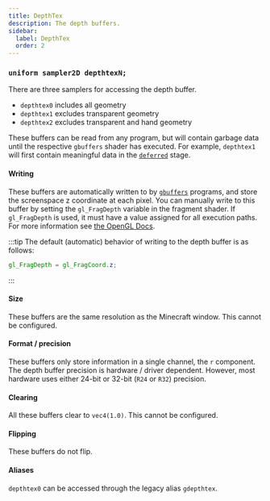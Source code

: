 ```yaml
---
title: DepthTex
description: The depth buffers.
sidebar:
  label: DepthTex
  order: 2
---
```



### `uniform sampler2D depthtexN;`

There are three samplers for accessing the depth buffer.
- `depthtex0` includes all geometry
- `depthtex1` excludes transparent geometry
- `depthtex2` excludes transparent and hand geometry

These buffers can be read from any program, but will contain garbage data until the respective `gbuffers` shader has executed. For example, `depthtex1` will first contain meaningful data in the [`deferred`](/current/reference/programs/deferred/) stage.

#### Writing

These buffers are automatically written to by [`gbuffers`](/current/reference/programs/gbuffers/) programs, and store the screenspace z coordinate at each pixel. You can manually write to this buffer by setting the `gl_FragDepth` variable in the fragment shader. If `gl_FragDepth` is used, it must have a value assigned for all execution paths. For more information see [the OpenGL Docs](https://registry.khronos.org/OpenGL-Refpages/gl4/html/gl_FragDepth.xhtml).

:::tip
The default (automatic) behavior of writing to the depth buffer is as follows:
```glsl
gl_FragDepth = gl_FragCoord.z;
```
:::

#### Size

These buffers are the same resolution as the Minecraft window. This cannot be configured.

#### Format / precision

These buffers only store information in a single channel, the `r` component. The depth buffer precision is hardware / driver dependent. However, most hardware uses either 24-bit or 32-bit (`R24` or `R32`) precision.

#### Clearing

All these buffers clear to `vec4(1.0)`. This cannot be configured.

#### Flipping

These buffers do not flip.

#### Aliases <Badge text="Legacy" variant="danger" size="medium" />
`depthtex0` can be accessed through the legacy alias `gdepthtex`.

